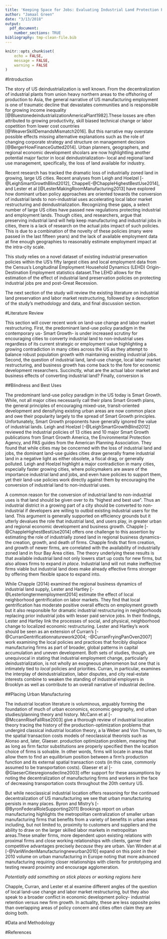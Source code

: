 ```yaml
---
title: 'Keeping Space for Jobs: Evaluating Industrial Land Protection Policies'
author: "Jamaal Green"
date: "3/13/2018"
output: 
  pdf_document:
    number_sections: TRUE
bibliography: tmp-clean-file.bib
---
```


```r
knitr::opts_chunk$set(
	echo = FALSE,
	message = FALSE,
	warning = FALSE
)
```

#Introduction

The story of US deindustrialization is well known. From the decentralization of industrial plants from union heavy northern areas to the offshoring of production to Asia, the general narrative of US manufacturing employment is one of traumatic decline that devastates communities and is responsible for growing income inequality [@BluestonedeindustrializationAmericaPlant1982].These losses are often attributed to growing productivity, skill biased technical change or labor copetition from lower cost countries [@WeaverSkillDemandsMismatch2016]. But this narrative may overstate possible effects missing alternative explanations such as the role of changing corporate strategy and structure on management decision [@BergerHowFinanceGutted2014]. Urban planners, geographers, and regional economic development shcolars are now highlightling another potential major factor in local deindustrialization-- local and regional land use management, specifically, the loss of land available for industry.

Recent research has tracked the dramatic loss of industrially zoned land in growing, large US cities. Recent analyses from Leigh and Hoelzel [-@LeighSmartGrowthBlind2012], Chappel[-@ChappleHighestBestUse2014], and Lester et al [@LesterMakingRoomManufacturing2013] have explored how dominant urban policy approaches are oriented towards the conversion of industrial lands to non-industrial uses accelerating local labor market restructuring and deindustrialization. Recognizing these gaps, a select number of large US cities have passed new regulations protecting industrial and employment lands. Though cities, and researchers, argue that preserving industrial land will help keep manufacturing and industrial jobs in cities, there is a lack of research on the actual jobs impact of such policies. This is due to a combination of the novelty of these policies (many were passed in the last fifteen years) and the lack of available employment data at fine enough geographies to reasonably estimate employment impact at the intra-city scale. 

This study relies on a novel dataset of existing industrial preservation policies within the US's fifty largest cities and local employment data from the Census's Longitudinal Employment Household Dynamics (LEHD) Origin-Destination Employment statistics dataset.The LEHD allows for the estimation of the effect of industrial land preservation policies on protecting industrial jobs pre and post-Great Recession.

The next section of the study will review the existing literature on industrial land preservation and labor market restructuring, followed by a description of the study's methodology and data, and final discussion section. 

#Literature Review

This section will cover recent work on land-use change and labor market restructuring. First, the predominant land-use policy paradigm in the contemporary us- Smart Growth- is under increased scrutiny for encouraging cities to converty industrial land to non-industrial uses regardless of its current strategic or employment value highlighting a growing contradiction in many cities across the US as they attempt to balance robust population growth with maintaining existing industrial jobs. Second, the question of industrial land, land-use change, local labor market restructuring, and business growth has come back to the fore for economic development researchers. Succinctly, what are the actual labor market and business effects of converting industrial land? Finally, conversion is    

##Blindness and Best Uses

The predominant land-use policy paradigm in the US today is Smart Growth. While, not all major cities necessarily call their plans Smart Growth plans, the general principles of encouraging mixed-use, transit-oriented development and densifying existing urban areas are now common place and owe their popularity largely to the spread of Smart Growth principles. Unfortunately, Smart Growth proponents have generally ignored the value of industrial lands. Leigh and Hoelzel [-@LeighSmartGrowthBlind2012] reviewed the industrial policies of 13 cities and 10 major Smart Growth publications from Smart Growth America, the Environmental Protection Agency, and PAS guides from the American Planning Association. They found that while cities may be concerned with the loss of industrial land and jobs, the dominant land-use guides cities draw generally frame industrial land in a negative light as either obsolete, a fiscal drag, or generally polluted. Leigh and Hoelzel highlight a major contradiction in many cities, especially faster growing cities, where policymakers are aware of the importance industrial land and jobs, and even have policies to support them, yet their land-use policies work directly against them by encouraging the conversion of industrial land to non-industrial uses.

A common reason for the conversion of industrial land to non-industrial uses is that land should be given over to its "highest and best use". Thus an industrial district in a growing part of a city should be converted to non-industrial if developers are willing to outbid existing industrial users for the land. This argument is generally supported on efficiency grounds but it utterly devalues the role that industrial land, and users play, in greater urban and regional economic development and business growth. Chapple [-@ChappleHighestBestUse2014] offers one challenge to this assertion by estimating the role of industrially zoned land in regional business dynamics- the creation, growth, and death of firms. Chapple finds that firm creation, and growth of newer firms, are correlated with the availability of industrially zoned land in four Bay Area cities. The theory underlying these results is that available industrial land not only lowers start up costs for new firms, but also allows firms to expand *in place*. Industrial land will not make ineffective firms viable but industrial land does make already effective firms stronger by offering them flexible space to expand into.

While Chapple (2014) examined the regional business dynamics of industrial land supply, Lester and Hartley [-@Lesterlongtermemployment2014] estimate the effect of local neighborhood gentrification on labor markets. They find that local gentrification has moderate positive overall effects on employment growth but it also responsible for dramatic industrial restructuring in neighborhoods replacing prior industrial jobs with lesser paid service jobs. In their findings, Lester and Hartley link the processes of social, and physical, neighborhood change to localized economic restructuring. Lester and Hartley's work should be seen as an extension of Curran's [-@CurranGentrificationnaturework2004; -@CurranFryingPanOven2007] work examining the local policies and practices that forcibly displace manufacturing firms as part of broader, global patterns in capital accumulation and uneven development. Both sets of studies, though, are unequivocal in stating that industrial employment change, particularly deindustrialization, is not wholly an exogneous phenomenon but one that is intimately tied to *local* policies and priorities. Curran, in particular, examines the interplay of deindustrialization, labor disputes, and city real-estate interests combine to weaken the standing of industrial employers in Brooklyn as well as contribute to an overall narrative of industrial decline. 

##Placing Urban Manufacturing

The industrial location literature is voluminous, arguably forming the foundation of much of urban economics, economic geography, and urban studies/planning theory and history. McCann et al [-@MccannRiseFallRise2003] give a thorough review of industrial location theory tracing the history of the production-optimization problems that undergird classical industrial location theory, a la Weber and Von Thunen, to the spatial transaction costs models of neoclassical theorists such as Alonso and, later, Glaeser. production optimization problem, meaning that as
long as firm factor substitutions are properly specified then the location choice of firms is solvable. In other words, firms will locate in areas that allow them to find an equilibrium position between a firm’s production function and its external spatial transaction costs (in this case, commonly assumed to be transportation costs). Glaeser et al [-@GlaeserCitiesregionsdecline2003] offer support for these assumptions by noting the decentralization of manufacturing firms and workers in the face of decreasing transportation costs throughout the 20th century US.

But while neoclassical industrial location offers reasoning for the continued decentralization of US manufacturing we see that urban manufacturing persists in many places. Byron and Mistry's [-@ByronFederalRoleSupporting2011] Brookings report on urban manufacturing highlights the metropolitan centralization of smaller urban manufacturing firms that benefits from a variety of benefits in urban areas including, but not limited to, proximity to customers and suppliers and the ability to draw on the larger skilled labor markets in metropolitan areas.These smaller firms, more dependent upon existing relations with proximal firms and close working relationships with clients, garner their competitive advantages precisely *because* they are urban. Van Winden at al [-@VanWindenManufacturingnewurban2010] expand on this point in their 2010 volume on urban manufacturing in Europe noting that more advanced manufacturing requiring closer relationships with clients for prototyping and testing reward proximity and encourage agglomeration. 

*Potentially add something on stick places or working regions here* 


Chapple, Curran, and Lester et al examine different angles of the question of local land-use change and labor market restructuring, but they also speak to a broader conflict in economic development policy- industrial retention versus new firm growth. In actuality, these are less opposite poles than overlapping areas of policy concern and cities often claim they are doing both. 

#Data and Methodology



#References